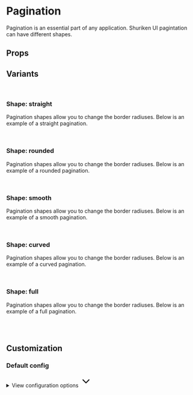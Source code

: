 
<Meta of={PaginationStories} />

# Pagination

Pagination is an essential part of any application. Shuriken UI pagintation can have different shapes.

<Primary />

## Props

<Controls />

## Variants

<br />

### Shape: straight

Pagination shapes allow you to change the border radiuses. Below is an example of a straight pagination.

<div className="flex gap-2 bg-slate-100 dark:bg-slate-900 p-6 rounded-sm">
  <Story of={PaginationStories.ShapeStraight} />
</div>

<br />

### Shape: rounded

Pagination shapes allow you to change the border radiuses. Below is an example of a rounded pagination.

<div className="flex gap-2 bg-slate-100 dark:bg-slate-900 p-6 rounded-sm">
  <Story of={PaginationStories.ShapeRounded} />
</div>

<br />

### Shape: smooth

Pagination shapes allow you to change the border radiuses. Below is an example of a smooth pagination.

<div className="flex gap-2 bg-slate-100 dark:bg-slate-900 p-6 rounded-sm">
  <Story of={PaginationStories.ShapeSmooth} />
</div>

<br />

### Shape: curved

Pagination shapes allow you to change the border radiuses. Below is an example of a curved pagination.

<div className="flex gap-2 bg-slate-100 dark:bg-slate-900 p-6 rounded-sm">
  <Story of={PaginationStories.ShapeCurved} />
</div>

<br />

### Shape: full

Pagination shapes allow you to change the border radiuses. Below is an example of a full pagination.

<div className="flex gap-2 bg-slate-100 dark:bg-slate-900 p-6 rounded-sm">
  <Story of={PaginationStories.ShapeFull} />
</div>

<br />
<br />

## Customization

### Default config

<div class="relative">
  <details class="relative bg-slate-50 border border-slate-200 rounded-lg p-4 [&>summary>svg]:open:-rotate-180">
    <summary class="list-none cursor-pointer">
      <span class="font-sans text-slate-500">View configuration options</span>
      <svg
        class="w-5 h-5 text-slate-500 absolute top-5 end-4 transition-transform duration-300"
        xmlns="http://www.w3.org/2000/svg"
        width="32"
        height="32"
        viewBox="0 0 24 24"
      >
        <path
          fill="none"
          stroke="currentColor"
          stroke-linecap="round"
          stroke-linejoin="round"
          stroke-width="2"
          d="m6 9l6 6l6-6"
        />
      </svg>
    </summary>

    <div class="!mt-4">
      <pre >
        {JSON.stringify(defaultPaginationConfig, null, 2)}
      </pre>
    </div>

  </details>
</div>